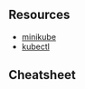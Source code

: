 ## Resources

- [minikube](https://minikube.sigs.k8s.io/docs/start/?arch=%2Flinux%2Fx86-64%2Fstable%2Fbinary+download)
- [kubectl](https://kubernetes.io/docs/tasks/tools/install-kubectl-linux/)

## Cheatsheet

